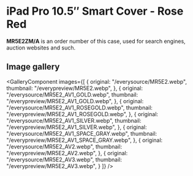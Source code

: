 
# iPad Pro 10.5″ Smart Cover - Rose Red

<Callout type='info' emoji='👉🏻'>**MR5E2ZM/A** is an order number of this case, used for search engines, auction websites and such.</Callout>

## Image gallery

<GalleryComponent
    images={[
      {
        original: "/everysource/MR5E2.webp",
        thumbnail: "/everypreview/MR5E2.webp",
      },
      {
        original: "/everysource/MR5E2_AV1_GOLD.webp",
        thumbnail: "/everypreview/MR5E2_AV1_GOLD.webp",
      },
      {
        original: "/everysource/MR5E2_AV1_ROSEGOLD.webp",
        thumbnail: "/everypreview/MR5E2_AV1_ROSEGOLD.webp",
      },
      {
        original: "/everysource/MR5E2_AV1_SILVER.webp",
        thumbnail: "/everypreview/MR5E2_AV1_SILVER.webp",
      },
      {
        original: "/everysource/MR5E2_AV1_SPACE_GRAY.webp",
        thumbnail: "/everypreview/MR5E2_AV1_SPACE_GRAY.webp",
      },
      {
        original: "/everysource/MR5E2_AV2.webp",
        thumbnail: "/everypreview/MR5E2_AV2.webp",
      },
      {
        original: "/everysource/MR5E2_AV3.webp",
        thumbnail: "/everypreview/MR5E2_AV3.webp",
      }
    ]}
  />
